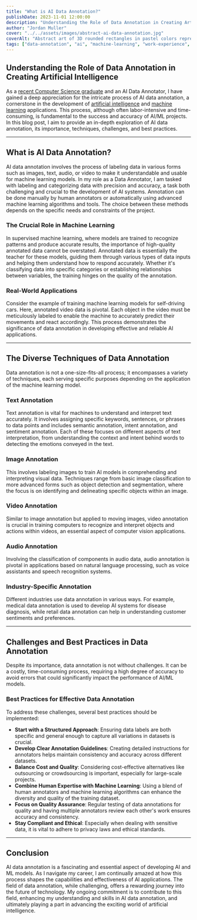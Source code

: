 ```yaml
---
title: "What is AI Data Annotation?"
publishDate: 2023-11-01 12:00:00
description: "Understanding the Role of Data Annotation in Creating Artificial Intelligence"
author: "Jordan Muller"
cover: "../../assets/images/abstract-ai-data-annotation.jpg"
coverAlt: "Abstract art of 3D rounded rectangles in pastel colors representing AI data annotation, floating and overlapping against a white backdrop."
tags: ["data-annotation", "ai", "machine-learning", "work-experience", "skills", "expertise", "data-science", "technology"]
---
```


## Understanding the Role of Data Annotation in Creating Artificial Intelligence

As a [recent Computer Science graduate](/blog/graduating-with-bachelors-in-comp-sci/) and an AI Data Annotator, I have gained a deep appreciation for the intricate process of AI data annotation, a cornerstone in the development of [artificial intelligence](/blog/tags/Artificial%20Intelligence) and [machine learning](/blog/tags/Machine%20Learning) applications. This process, although often labor-intensive and time-consuming, is fundamental to the success and accuracy of AI/ML projects. In this blog post, I aim to provide an in-depth exploration of AI data annotation, its importance, techniques, challenges, and best practices.

---

## What is AI Data Annotation?

AI data annotation involves the process of labeling data in various forms such as images, text, audio, or video to make it understandable and usable for machine learning models. In my role as a Data Annotator, I am tasked with labeling and categorizing data with precision and accuracy, a task both challenging and crucial to the development of AI systems. Annotation can be done manually by human annotators or automatically using advanced machine learning algorithms and tools. The choice between these methods depends on the specific needs and constraints of the project.

### The Crucial Role in Machine Learning

In supervised machine learning, where models are trained to recognize patterns and produce accurate results, the importance of high-quality annotated data cannot be overstated. Annotated data is essentially the teacher for these models, guiding them through various types of data inputs and helping them understand how to respond accurately. Whether it's classifying data into specific categories or establishing relationships between variables, the training hinges on the quality of the annotation.

### Real-World Applications

Consider the example of training machine learning models for self-driving cars. Here, annotated video data is pivotal. Each object in the video must be meticulously labeled to enable the machine to accurately predict their movements and react accordingly. This process demonstrates the significance of data annotation in developing effective and reliable AI applications.

---

## The Diverse Techniques of Data Annotation

Data annotation is not a one-size-fits-all process; it encompasses a variety of techniques, each serving specific purposes depending on the application of the machine learning model.

### Text Annotation

Text annotation is vital for machines to understand and interpret text accurately. It involves assigning specific keywords, sentences, or phrases to data points and includes semantic annotation, intent annotation, and sentiment annotation. Each of these focuses on different aspects of text interpretation, from understanding the context and intent behind words to detecting the emotions conveyed in the text.

### Image Annotation

This involves labeling images to train AI models in comprehending and interpreting visual data. Techniques range from basic image classification to more advanced forms such as object detection and segmentation, where the focus is on identifying and delineating specific objects within an image.

### Video Annotation

Similar to image annotation but applied to moving images, video annotation is crucial in training computers to recognize and interpret objects and actions within videos, an essential aspect of computer vision applications.

### Audio Annotation

Involving the classification of components in audio data, audio annotation is pivotal in applications based on natural language processing, such as voice assistants and speech recognition systems.

### Industry-Specific Annotation

Different industries use data annotation in various ways. For example, medical data annotation is used to develop AI systems for disease diagnosis, while retail data annotation can help in understanding customer sentiments and preferences.

---

## Challenges and Best Practices in Data Annotation

Despite its importance, data annotation is not without challenges. It can be a costly, time-consuming process, requiring a high degree of accuracy to avoid errors that could significantly impact the performance of AI/ML models.

### Best Practices for Effective Data Annotation

To address these challenges, several best practices should be implemented:

- **Start with a Structured Approach**: Ensuring data labels are both specific and general enough to capture all variations in datasets is crucial.
- **Develop Clear Annotation Guidelines**: Creating detailed instructions for annotators helps maintain consistency and accuracy across different datasets.
- **Balance Cost and Quality**: Considering cost-effective alternatives like outsourcing or crowdsourcing is important, especially for large-scale projects.
- **Combine Human Expertise with Machine Learning**: Using a blend of human annotators and machine learning algorithms can enhance the diversity and quality of the training dataset.
- **Focus on Quality Assurance**: Regular testing of data annotations for quality and having multiple annotators review each other's work ensures accuracy and consistency.
- **Stay Compliant and Ethical**: Especially when dealing with sensitive data, it is vital to adhere to privacy laws and ethical standards.

---

## Conclusion

AI data annotation is a fascinating and essential aspect of developing AI and ML models. As I navigate my career, I am continually amazed at how this process shapes the capabilities and effectiveness of AI applications. The field of data annotation, while challenging, offers a rewarding journey into the future of technology. My ongoing commitment is to contribute to this field, enhancing my understanding and skills in AI data annotation, and ultimately playing a part in advancing the exciting world of artificial intelligence.
